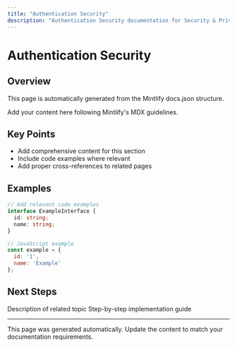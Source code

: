 ```yaml
---
title: "Authentication Security"
description: "Authentication Security documentation for Security & Privacy. Learn about implementation, configuration, and best practices."
---
```


# Authentication Security

## Overview

This page is automatically generated from the Mintlify docs.json structure.

<Info>
Add your content here following Mintlify's MDX guidelines.
</Info>

## Key Points

- Add comprehensive content for this section
- Include code examples where relevant
- Add proper cross-references to related pages

## Examples

<CodeGroup>

```typescript TypeScript
// Add relevant code examples
interface ExampleInterface {
  id: string;
  name: string;
}
```

```javascript JavaScript
// JavaScript example
const example = {
  id: '1',
  name: 'Example'
};
```

</CodeGroup>

## Next Steps

<CardGroup cols={2}>
  <Card title="Related Topic" icon="link" href="/related-page">
    Description of related topic
  </Card>
  <Card title="Implementation Guide" icon="code" href="/implementation">
    Step-by-step implementation guide
  </Card>
</CardGroup>

---

<Note>
This page was generated automatically. Update the content to match your documentation requirements.
</Note>